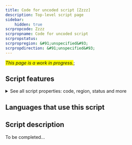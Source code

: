 ```yaml
---
title: Code for uncoded script [Zzzz]
description: Top-level script page
sidebar:
    hidden: true
scrpropcode: Zzzz
scrpropname: Code for uncoded script
scrpropstatus: 
scrpropregion: &#91;unspecified&#93;
scrpropdirection: &#91;unspecified&#93;
---
```


<span style='background-color:yellow'>_This page is a work in progress._</span>;


## Script features

<details>
<summary> See all script properties: code, region, status and more</summary>
<ScriptInfo />
</details>

## Languages that use this script

<WsList script='Zzzz' wsMax='5' />

## Script description

To be completed...

